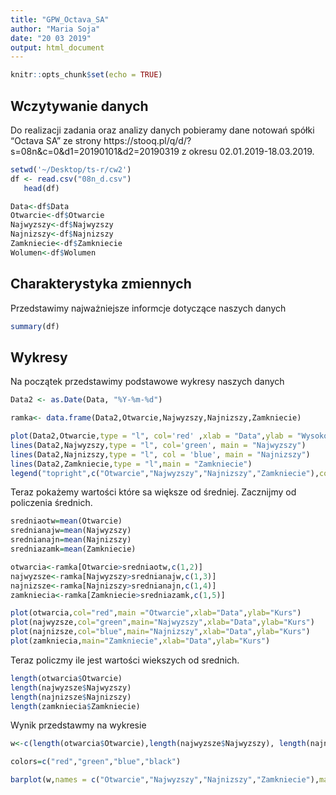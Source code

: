 ```yaml
---
title: "GPW_Octava_SA"
author: "Maria Soja"
date: "20 03 2019"
output: html_document
---
```


```r
knitr::opts_chunk$set(echo = TRUE)
```

## Wczytywanie danych

Do realizacji zadania oraz analizy danych pobieramy dane notowań spółki "Octava SA" ze strony https://stooq.pl/q/d/?s=08n&c=0&d1=20190101&d2=20190319 z okresu 02.01.2019-18.03.2019.


```r
setwd('~/Desktop/ts-r/cw2')
df <- read.csv("08n_d.csv")
   head(df)
```


```r
Data<-df$Data
Otwarcie<-df$Otwarcie
Najwyzszy<-df$Najwyzszy
Najnizszy<-df$Najnizszy
Zamkniecie<-df$Zamkniecie
Wolumen<-df$Wolumen
```




## Charakterystyka zmiennych
Przedstawimy najważniejsze informcje dotyczące naszych danych
```r
summary(df)
```
## Wykresy

Na początek przedstawimy podstawowe wykresy naszych danych
```r
Data2 <- as.Date(Data, "%Y-%m-%d")
```

```r
ramka<- data.frame(Data2,Otwarcie,Najwyzszy,Najnizszy,Zamkniecie)
```


```r
plot(Data2,Otwarcie,type = "l", col='red' ,xlab = "Data",ylab = "Wysokość kursu")
lines(Data2,Najwyzszy,type = "l", col='green', main = "Najwyzszy")
lines(Data2,Najnizszy,type = "l", col = 'blue', main = "Najnizszy")
lines(Data2,Zamkniecie,type = "l",main = "Zamkniecie")
legend("topright",c("Otwarcie","Najwyzszy","Najnizszy","Zamkniecie"),col = c("red","green","blue","black"),pch = "-")
```



Teraz pokażemy wartości które sa większe od średniej. Zacznijmy od policzenia średnich.


```r
sredniaotw=mean(Otwarcie)
srednianajw=mean(Najwyzszy)
srednianajn=mean(Najnizszy)
sredniazamk=mean(Zamkniecie)
```


```r
otwarcia<-ramka[Otwarcie>sredniaotw,c(1,2)]
najwyzsze<-ramka[Najwyzszy>srednianajw,c(1,3)]
najnizsze<-ramka[Najnizszy>srednianajn,c(1,4)]
zamkniecia<-ramka[Zamkniecie>sredniazamk,c(1,5)]
```




```r
plot(otwarcia,col="red",main ="Otwarcie",xlab="Data",ylab="Kurs")
plot(najwyzsze,col="green",main="Najwyzszy",xlab="Data",ylab="Kurs")
plot(najnizsze,col="blue",main="Najnizszy",xlab="Data",ylab="Kurs")
plot(zamkniecia,main="Zamkniecie",xlab="Data",ylab="Kurs")
```


Teraz policzmy ile jest wartości wiekszych od srednich.

```r
length(otwarcia$Otwarcie)
length(najwyzsze$Najwyzszy)
length(najnizsze$Najnizszy)
length(zamkniecia$Zamkniecie)
```

Wynik przedstawmy na wykresie

```r
w<-c(length(otwarcia$Otwarcie),length(najwyzsze$Najwyzszy), length(najnizsze$Najnizszy), length(zamkniecia$Zamkniecie))

colors=c("red","green","blue","black")

barplot(w,names = c("Otwarcie","Najwyzszy","Najnizszy","Zamkniecie"),main="Liczba wartości wiekszych od srednich",col = colors)
```